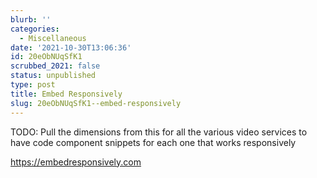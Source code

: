 ```yaml
---
blurb: ''
categories:
  - Miscellaneous
date: '2021-10-30T13:06:36'
id: 20eObNUqSfK1
scrubbed_2021: false
status: unpublished
type: post
title: Embed Responsively
slug: 20eObNUqSfK1--embed-responsively
---
```


TODO: Pull the dimensions from this for all the various video services to have code component snippets for each one that works responsively

https://embedresponsively.com

